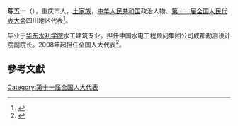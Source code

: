 '''陈五一'''（{{bd|1961年||}}），重庆市人，[[土家族|土家族]]，[[中华人民共和国|中华人民共和国]]政治人物、[[第十一届全国人民代表大会|第十一届全国人民代表大会]]四川地区代表<ref>{{cite web|author=新华网|title=第十一届全国人大代表|url=http://news.xinhuanet.com/ziliao/2008-03/03/content_7708230.htm?node=36628|publisher=新华网|accessdate=2014-01-07}}</ref>。

毕业于[[华东水利学院|华东水利学院]]水工建筑专业。担任中国水电工程顾问集团公司成都勘测设计院副院长。2008年起担任全国人大代表<ref>{{cite news|title=全国人大代表信息-陈五一|url= http://210.82.31.1:8084/delegate/viewDelegate.action?dbid=112207|accessdate=2013-04-05|newspaper=全国人大网|archive-url=https://web.archive.org/web/20140523225320/http://www.npc.gov.cn/delegate/viewDelegate.action?dbid=112207|archive-date=2014-05-23|dead-url=yes}}</ref>。

==參考文獻==
{{reflist}}
[[Category:第十一届全国人大代表|Category:第十一届全国人大代表]]